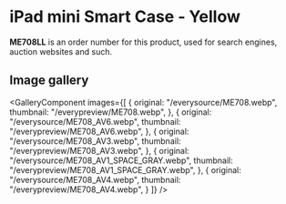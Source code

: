 
# iPad mini Smart Case - Yellow

<Callout type='info' emoji='👉🏻'>**ME708LL** is an order number for this product, used for search engines, auction websites and such.</Callout>

## Image gallery

<GalleryComponent
    images={[
      {
        original: "/everysource/ME708.webp",
        thumbnail: "/everypreview/ME708.webp",
      },
      {
        original: "/everysource/ME708_AV6.webp",
        thumbnail: "/everypreview/ME708_AV6.webp",
      },
      {
        original: "/everysource/ME708_AV3.webp",
        thumbnail: "/everypreview/ME708_AV3.webp",
      },
      {
        original: "/everysource/ME708_AV1_SPACE_GRAY.webp",
        thumbnail: "/everypreview/ME708_AV1_SPACE_GRAY.webp",
      },
      {
        original: "/everysource/ME708_AV4.webp",
        thumbnail: "/everypreview/ME708_AV4.webp",
      }
    ]}
  />
